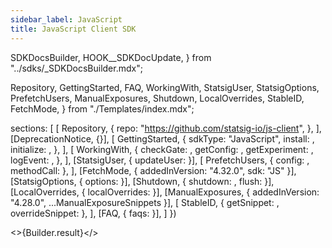 ```yaml
---
sidebar_label: JavaScript
title: JavaScript Client SDK
---
```


  SDKDocsBuilder,
  HOOK__SDKDocUpdate,
} from "../sdks/_SDKDocsBuilder.mdx";

  Repository,
  GettingStarted,
  FAQ,
  WorkingWith,
  StatsigUser,
  StatsigOptions,
  PrefetchUsers,
  ManualExposures,
  Shutdown,
  LocalOverrides,
  StableID,
  FetchMode,
} from "./Templates/index.mdx";




  sections: [
    [
      Repository,
      {
        repo: "https://github.com/statsig-io/js-client",
      },
    ],
    [DeprecationNotice, {}],
    [
      GettingStarted,
      {
        sdkType: "JavaScript",
        install: <Install />,
        initialize: <Initialize />,
      },
    ],
    [
      WorkingWith,
      {
        checkGate: <CheckGate />,
        getConfig: <GetConfig />,
        getExperiment: <GetExperiment />,
        logEvent: <LogEvent />,
      },
    ],
    [StatsigUser, { updateUser: <UpdateUser /> }],
    [
      PrefetchUsers,
      { config: <PrefetchUsersConfig />, methodCall: <PrefetchUsersMethod /> },
    ],
    [FetchMode, { addedInVersion: "4.32.0", sdk: "JS" }],
    [StatsigOptions, { options: <Options /> }],
    [Shutdown, { shutdown: <ShutdownSnippet />, flush: <FlushSnippet /> }],
    [LocalOverrides, { localOverrides: <LocalOverridesSnippet /> }],
    [ManualExposures, { addedInVersion: "4.28.0", ...ManualExposureSnippets }],
    [
      StableID,
      { getSnippet: <GetStableID />, overrideSnippet: <OverrideStableID /> },
    ],
    [FAQ, { faqs: <MoreFAQs /> }],
  ]
})


<>{Builder.result}</>

